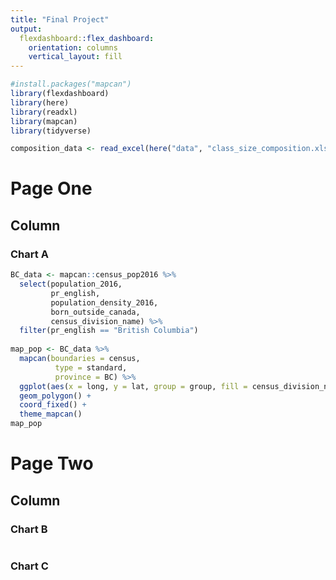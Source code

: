 ```yaml
---
title: "Final Project"
output: 
  flexdashboard::flex_dashboard:
    orientation: columns
    vertical_layout: fill
---
```


```r
#install.packages("mapcan")
library(flexdashboard)
library(here)
library(readxl)
library(mapcan)
library(tidyverse)
```

``` r
composition_data <- read_excel(here("data", "class_size_composition.xlsx"))

```


Page One
===============================

Column {data-width=650}
-----------------------------------------------------------------------

### Chart A

```r
BC_data <- mapcan::census_pop2016 %>% 
  select(population_2016,
         pr_english,
         population_density_2016,
         born_outside_canada,
         census_division_name) %>% 
  filter(pr_english == "British Columbia")
  
map_pop <- BC_data %>%   
  mapcan(boundaries = census,
          type = standard,
          province = BC) %>%
  ggplot(aes(x = long, y = lat, group = group, fill = census_division_name)) +
  geom_polygon() +
  coord_fixed() +
  theme_mapcan()
map_pop

```

Page Two
=============================

Column {data-width=350}
-----------------------------------------------------------------------

### Chart B

```r

```

### Chart C

```r

```

